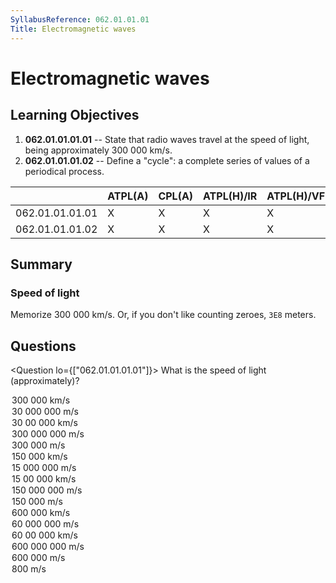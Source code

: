 ```yaml
---
SyllabusReference: 062.01.01.01
Title: Electromagnetic waves
---
```


# Electromagnetic waves

## Learning Objectives

1. **062.01.01.01.01** -- State that radio waves travel at the speed of light,
   being approximately 300 000 km/s.
2. **062.01.01.01.02** -- Define a "cycle": a complete series of values of a
   periodical process.

|                 | ATPL(A) | CPL(A) | ATPL(H)/IR | ATPL(H)/VFR | CPL(H) | IR  | CBIR(A) |
| --------------- | ------- | ------ | ---------- | ----------- | ------ | --- | ------- |
| 062.01.01.01.01 | X       | X      | X          | X           | X      | X   |         |
| 062.01.01.01.02 | X       | X      | X          | X           | X      | X   |         |

## Summary

### Speed of light

Memorize 300 000 km/s. Or, if you don't like counting zeroes, `3E8` meters.

## Questions

<Question lo={["062.01.01.01.01"]}>
  <Text variant="oneCorrect">What is the speed of light (approximately)?</Text>
  <Option alwaysCorrect>300 000 km/s</Option>
  <Option alwaysCorrect>30 000 000 m/s</Option>
  <Option>30 00 000 km/s</Option>
  <Option>300 000 000 m/s</Option>
  <Option>300 000 m/s</Option>
  <Option>150 000 km/s</Option>
  <Option>15 000 000 m/s</Option>
  <Option>15 00 000 km/s</Option>
  <Option>150 000 000 m/s</Option>
  <Option>150 000 m/s</Option>
  <Option>600 000 km/s</Option>
  <Option>60 000 000 m/s</Option>
  <Option>60 00 000 km/s</Option>
  <Option>600 000 000 m/s</Option>
  <Option>600 000 m/s</Option>
  <Option>800 m/s</Option>
</Question>
